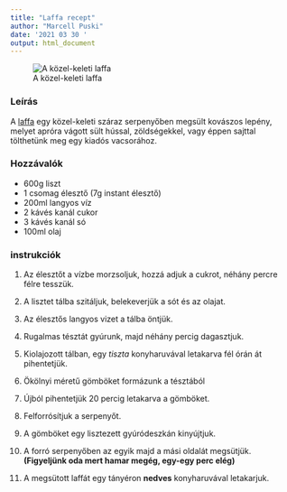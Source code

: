 ```yaml
---
title: "Laffa recept"
author: "Marcell Puski"
date: '2021 03 30 '
output: html_document
---
```



![A közel-keleti laffa](Laffa.jpg)

### Leírás

A [laffa](https://en.wikipedia.org/wiki/Laffa) egy közel-keleti száraz serpenyőben megsült kovászos lepény, melyet apróra vágott sült hússal, zöldségekkel, vagy éppen sajttal tölthetünk meg egy kiadós vacsorához.

### Hozzávalók

- 600g liszt
- 1 csomag élesztő (7g instant élesztő)
- 200ml langyos víz
- 2 kávés kanál cukor
- 3 kávés kanál só
- 100ml olaj

### instrukciók

1. Az élesztőt a vízbe morzsoljuk, hozzá adjuk a cukrot, néhány percre félre tesszük.

2. A lisztet tálba szitáljuk, belekeverjük a sót és az olajat.

3. Az élesztős langyos vizet a tálba öntjük.

4. Rugalmas tésztát gyúrunk, majd néhány percig dagasztjuk.

5. Kiolajozott tálban, egy *tiszta* konyharuvával letakarva fél órán át pihentetjük.

6. Ökölnyi méretű gömböket formázunk a tésztából

7. Újból pihentetjük 20 percig letakarva a gömböket.

8. Felforrósítjuk a serpenyőt.

9. A gömböket egy lisztezett gyúródeszkán kinyújtjuk.

10. A forró serpenyőben az egyik majd a mási oldalát megsütjük. **(Figyeljünk oda mert hamar megég, egy-egy perc elég)**

11. A megsütott laffát egy tányéron **nedves** konyharuvával letakarjuk.

